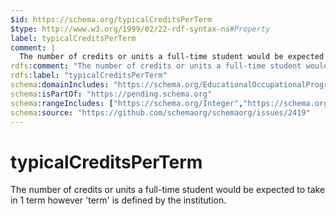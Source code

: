 ```yaml
---
$id: https://schema.org/typicalCreditsPerTerm
$type: http://www.w3.org/1999/02/22-rdf-syntax-ns#Property
label: typicalCreditsPerTerm
comment: |
  The number of credits or units a full-time student would be expected to take in 1 term however 'term' is defined by the institution.
rdfs:comment: "The number of credits or units a full-time student would be expected to take in 1 term however 'term' is defined by the institution."
rdfs:label: "typicalCreditsPerTerm"
schema:domainIncludes: "https://schema.org/EducationalOccupationalProgram"
schema:isPartOf: "https://pending.schema.org"
schema:rangeIncludes: ["https://schema.org/Integer","https://schema.org/StructuredValue"]
schema:source: "https://github.com/schemaorg/schemaorg/issues/2419"
---
```


# typicalCreditsPerTerm

The number of credits or units a full-time student would be expected to take in 1 term however 'term' is defined by the institution.

